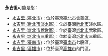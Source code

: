 '''永吉里'''可能是指：
* [[永吉里_(臺北市)|永吉里 (臺北市)]]：位於臺灣[[臺北市|臺北市]]信義區。
* [[永吉里_(新北市淡水區)|永吉里 (新北市淡水區)]]：位於臺灣[[新北市|新北市]]淡水區。
* [[永吉里_(新北市鶯歌區)|永吉里 (新北市鶯歌區)]]：位於臺灣[[新北市|新北市]]鶯歌區。
* [[永吉里_(新北市三重區)|永吉里 (新北市三重區)]]：位於臺灣[[新北市|新北市]]三重區。
* [[永吉里_(臺南市)|永吉里 (臺南市)]]：位於臺灣[[臺南市|臺南市]]七股區。
* [[永吉里_(高雄市)|永吉里 (高雄市)]]：位於臺灣[[高雄市|高雄市]]內門區。

{{消歧義|cat=三字臺灣里名消歧義}}